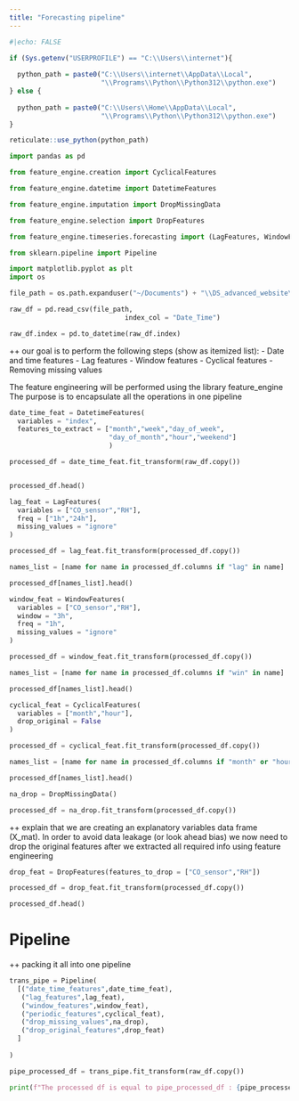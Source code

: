 ```yaml
---
title: "Forecasting pipeline"
---
```


```r
#|echo: FALSE

if (Sys.getenv("USERPROFILE") == "C:\\Users\\internet"){
  
  python_path = paste0("C:\\Users\\internet\\AppData\\Local",
                       "\\Programs\\Python\\Python312\\python.exe")
} else {
  
  python_path = paste0("C:\\Users\\Home\\AppData\\Local",
                       "\\Programs\\Python\\Python312\\python.exe")
}

reticulate::use_python(python_path)

```

```python

import pandas as pd

from feature_engine.creation import CyclicalFeatures

from feature_engine.datetime import DatetimeFeatures

from feature_engine.imputation import DropMissingData

from feature_engine.selection import DropFeatures 

from feature_engine.timeseries.forecasting import (LagFeatures, WindowFeatures)

from sklearn.pipeline import Pipeline

import matplotlib.pyplot as plt
import os 

```

```python

file_path = os.path.expanduser("~/Documents") + "\\DS_advanced_website\\data\\example_air_quality.csv"

raw_df = pd.read_csv(file_path,
                             index_col = "Date_Time")

raw_df.index = pd.to_datetime(raw_df.index)

```

++ our goal is to perform the following steps (show as itemized list): - Date and time features - Lag features - Window features - Cyclical features - Removing missing values

The feature engineering will be performed using the library feature_engine The purpose is to encapsulate all the operations in one pipeline

```python

date_time_feat = DatetimeFeatures(
  variables = "index",
  features_to_extract = ["month","week","day_of_week",
                         "day_of_month","hour","weekend"]
                         )

processed_df = date_time_feat.fit_transform(raw_df.copy())


processed_df.head()

```

```python

lag_feat = LagFeatures(
  variables = ["CO_sensor","RH"],
  freq = ["1h","24h"],
  missing_values = "ignore"
)

processed_df = lag_feat.fit_transform(processed_df.copy())

names_list = [name for name in processed_df.columns if "lag" in name]

processed_df[names_list].head()

```

```python

window_feat = WindowFeatures(
  variables = ["CO_sensor","RH"],
  window = "3h",
  freq = "1h",
  missing_values = "ignore"
)

processed_df = window_feat.fit_transform(processed_df.copy())

names_list = [name for name in processed_df.columns if "win" in name]

processed_df[names_list].head()

```

```python

cyclical_feat = CyclicalFeatures(
  variables = ["month","hour"],
  drop_original = False
)

processed_df = cyclical_feat.fit_transform(processed_df.copy())

names_list = [name for name in processed_df.columns if "month" or "hour" in name]

processed_df[names_list].head()

```

```python

na_drop = DropMissingData()

processed_df = na_drop.fit_transform(processed_df.copy())

```

++ explain that we are creating an explanatory variables data frame (X_mat). In order to avoid data leakage (or look ahead bias) we now need to drop the original features after we extracted all required info using feature engineering

```python

drop_feat = DropFeatures(features_to_drop = ["CO_sensor","RH"])

processed_df = drop_feat.fit_transform(processed_df.copy())

processed_df.head()

```

# Pipeline

++ packing it all into one pipeline

```python

trans_pipe = Pipeline(
  [("date_time_features",date_time_feat),
   ("lag_features",lag_feat),
   ("window_features",window_feat),
   ("periodic_features",cyclical_feat),
   ("drop_missing_values",na_drop),
   ("drop_original_features",drop_feat)
  ]
  
)

pipe_processed_df = trans_pipe.fit_transform(raw_df.copy())

print(f"The processed df is equal to pipe_processed_df : {pipe_processed_df.equals(processed_df)}")

```
